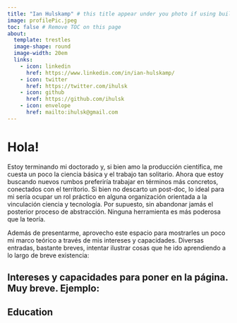 ```yaml
---
title: "Ian Hulskamp" # this title appear under you photo if using built-in template
image: profilePic.jpeg 
toc: false # Remove TOC on this page
about: 
  template: trestles
  image-shape: round
  image-width: 20em 
  links: 
    - icon: linkedin
      href: https://www.linkedin.com/in/ian-hulskamp/
    - icon: twitter
      href: https://twitter.com/ihulsk
    - icon: github
      href: https://github.com/ihulsk
    - icon: envelope
      href: mailto:ihulsk@gmail.com
---
```


# Hola!

Estoy terminando mi doctorado y, si bien amo la producción científica, me cuesta un poco la ciencia básica y el trabajo tan solitario. Ahora que estoy buscando nuevos rumbos preferiría trabajar en términos más concretos, conectados con el territorio. Si bien no descarto un post-doc, lo ideal para mi sería ocupar un rol práctico en alguna organización orientada a la vinculación ciencia y tecnología. Por supuesto, sin abandonar jamás el posterior proceso de abstracción. Ninguna herramienta es más poderosa que la teoría. 

Además de presentarme, aprovecho este espacio para mostrarles un poco mi marco teórico a través de mis intereses y capacidades. Diversas entradas, bastante breves, intentar ilustrar cosas que he ido aprendiendo a lo largo de breve existencia: 

Intereses y capacidades para poner en la página. Muy breve. Ejemplo:
---
## Education
